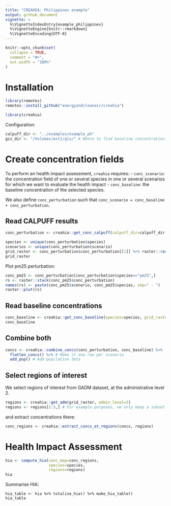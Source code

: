 ```yaml
---
title: "CREAHIA: Philippines example"
output: github_document
vignette: >
  %\VignetteIndexEntry{example_philippines}
  %\VignetteEngine{knitr::rmarkdown}
  %\VignetteEncoding{UTF-8}
---
```


```r
knitr::opts_chunk$set(
  collapse = TRUE,
  comment = "#>",
  out.width = "100%"
)
```

# Installation
```r
library(remotes)
remotes::install_github("energyandcleanair/creahia")
```

```r
library(creahia)
```

Configuration:
```r
calpuff_dir <- "../examples/example_ph"
gis_dir <- "/Volumes/ext1/gis/" # Where to find baseline concentration etc. Contact-us to have access to the required data
```

# Create concentration fields

To perform an health impact assessment, `creahia` requires:
- `conc_scenario`: the concentration field of one or several species in one or several scenarios for which we want to evaluate the health impact
- `conc_baseline`: the baseline concentration of the selected species.

We also define `conc_perturbation` such that `conc_scenario = conc_baseline + conc_perturbation`.

## Read CALPUFF results
```r
conc_perturbation <- creahia::get_conc_calpuff(calpuff_dir=calpuff_dir, utm_zone=51, utm_hem='N', map_res=1)

species <- unique(conc_perturbation$species)
scenarios <- unique(conc_perturbation$scenario)
grid_raster <- conc_perturbation$conc_perturbation[[1]] %>% raster::raster()
grid_raster
```
Plot pm25 perturbation:
```r
conc_pm25 <- conc_perturbation[conc_perturbation$species=="pm25",]
rs <- raster::stack(conc_pm25$conc_perturbation)
names(rs) <- paste(conc_pm25$scenario, conc_pm25$species, sep=" - ")
raster::plot(rs)
```

## Read baseline concentrations
```r
conc_baseline <- creahia::get_conc_baseline(species=species, grid_raster=grid_raster)
conc_baseline
```


## Combine both
```r
concs <- creahia::combine_concs(conc_perturbation, conc_baseline) %>%
  flatten_concs() %>% # Make it one row per scenario
  add_pop() # Add popilation data
```

## Select regions of interest
We select regions of interest from GADM dataset, at the administrative level 2.
```r
regions <- creahia::get_adm(grid_raster, admin_level=2)
regions <- regions[1:5,] # For example purposes, we only keep a subset
```

and extract concentrations there:
```r
conc_regions <- creahia::extract_concs_at_regions(concs, regions)
```

# Health Impact Assessment
```r
hia <- compute_hia(conc_map=conc_regions,
                   species=species,
                   regions=regions)
hia
```

Summarise HIA:
```
hia_table <- hia %>% totalise_hia() %>% make_hia_table()
hia_table
```

